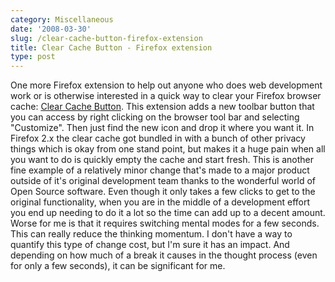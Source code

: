 ```yaml
---
category: Miscellaneous
date: '2008-03-30'
slug: /clear-cache-button-firefox-extension
title: Clear Cache Button - Firefox extension
type: post
---
```



One more Firefox extension to help out anyone who does web
development work or is otherwise interested in a quick way to clear
your Firefox browser cache:
[Clear Cache Button](https://addons.mozilla.org/en-US/firefox/addon/1801).
This extension adds a new toolbar button that you can access by
right clicking on the browser tool bar and selecting "Customize".
Then just find the new icon and drop it where you want it. In
Firefox 2.x the clear cache got bundled in with a bunch of other
privacy things which is okay from one stand point, but makes it a
huge pain when all you want to do is quickly empty the cache and
start fresh. This is another fine example of a relatively minor
change that's made to a major product outside of it's original
development team thanks to the wonderful world of Open Source
software. Even though it only takes a few clicks to get to the
original functionality, when you are in the middle of a development
effort you end up needing to do it a lot so the time can add up to
a decent amount. Worse for me is that it requires switching mental
modes for a few seconds. This can really reduce the thinking
momentum. I don't have a way to quantify this type of change cost,
but I'm sure it has an impact. And depending on how much of a break
it causes in the thought process (even for only a few seconds), it
can be significant for me.
